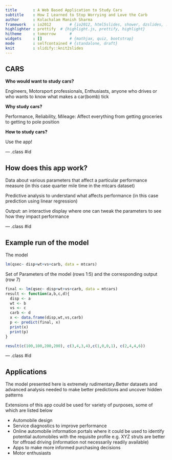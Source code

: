 ```yaml
---
title       : A Web Based Application to Study Cars
subtitle    : How I Learned to Stop Worrying and Love the Carb
author      : Kolachalam Manish Sharma
framework   : io2012        # {io2012, html5slides, shower, dzslides, ...}
highlighter : prettify  # {highlight.js, prettify, highlight}
hitheme     : tomorrow      # 
widgets     : []            # {mathjax, quiz, bootstrap}
mode        : selfcontained # {standalone, draft}
knit        : slidify::knit2slides
---
```


## CARS

**Who would want to study cars?**


Engineers, Motorsport professionals, Enthusiasts, anyone who drives or who wants to know what makes a car(bomb) tick

**Why study cars?**


Performance, Reliability, Mileage: Affect everything from getting groceries to getting to pole position


**How to study cars?**

Use the app!

--- .class #id 

## How does this app work?

Data about various parameters that affect a particular performance measure (in this case quarter mile time in the mtcars dataset)

Predictive analysis to understand what affects performance (in this case prediction using linear regression)

Output: an interactive display where one can tweak the parameters to see how they impact performance

--- .class #id 

## Example run of the model

The model

```r
lm(qsec~ disp+wt+vs+carb, data = mtcars)
```


Set of Parameters of the model (rows 1:5) and the corresponding output (row 7)

```r
final <- lm(qsec~ disp+wt+vs+carb, data = mtcars)
result <- function(a,b,c,d){
  disp <- a
  wt <- b
  vs <- c
  carb <- d
  x <- data.frame(disp,wt,vs,carb)
  p <- predict(final, x)
  print(x)
  print(p)
}

result(c(100,100,200,200), c(3,4,3,4),c(1,0,0,1), c(2,4,4,6))
```


--- .class #id 

## Applications

The model presented here is extremely rudimentary.Better datasets and advanced analysis needed to make better predictions and uncover hidden patterns

Extensions of this app could be used for variety of purposes, some of which are listed below

* Automobile design
* Service diagnostics to improve performance
* Online automobile information portals where it could be used to identify potential automobiles with the requisite profile e.g. XYZ struts are better for offroad driving (information not necessarily readily available)
* Apps to make more informed purchasing decisions
* Motor enthusiasts





